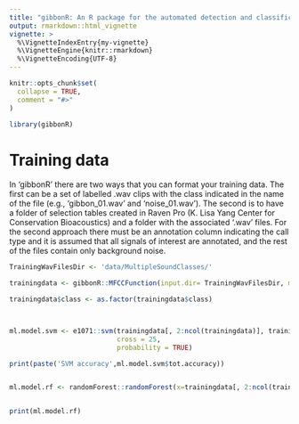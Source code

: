 ```yaml
---
title: "gibbonR: An R package for the automated detection and classification of female gibbon calls from long-term acoustic recordings"
output: rmarkdown::html_vignette
vignette: >
  %\VignetteIndexEntry{my-vignette}
  %\VignetteEngine{knitr::rmarkdown}
  %\VignetteEncoding{UTF-8}
---
```


```r
knitr::opts_chunk$set(
  collapse = TRUE,
  comment = "#>"
)
```

```r
library(gibbonR)
```


# Training data
In 'gibbonR' there are two ways that you can format your training data. The first can be a set of labelled .wav clips with the class indicated in the name of the file (e.g., 'gibbon_01.wav' and 'noise_01.wav'). The second is to have a folder of selection tables created in Raven Pro (K. Lisa Yang Center for Conservation Bioacoustics) and a folder with the associated '.wav' files. For the second approach there must be an annotation column indicating the call type and it is assumed that all signals of interest are annotated, and the rest of the files contain only background noise.  


```r

TrainingWavFilesDir <- 'data/MultipleSoundClasses/'

trainingdata <- gibbonR::MFCCFunction(input.dir= TrainingWavFilesDir, min.freq = 400, max.freq = 1600)

trainingdata$class <- as.factor(trainingdata$class)



ml.model.svm <- e1071::svm(trainingdata[, 2:ncol(trainingdata)], trainingdata$class, kernel = "radial", #gamma = tune.rad$best.parameters$gamma, cost = tune.rad$best.parameters$cost, 
                           cross = 25,
                           probability = TRUE)

print(paste('SVM accuracy',ml.model.svm$tot.accuracy))


ml.model.rf <- randomForest::randomForest(x=trainingdata[, 2:ncol(trainingdata)], y = trainingdata$class)


print(ml.model.rf)



```




